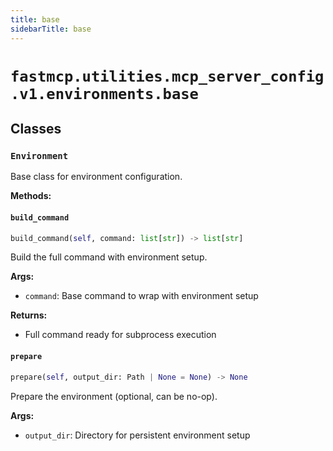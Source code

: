 ```yaml
---
title: base
sidebarTitle: base
---
```


# `fastmcp.utilities.mcp_server_config.v1.environments.base`

## Classes

### `Environment` <sup><a href="https://github.com/jlowin/fastmcp/blob/main/src/fastmcp/utilities/mcp_server_config/v1/environments/base.py#L7" target="_blank"><Icon icon="github" style="width: 14px; height: 14px;" /></a></sup>


Base class for environment configuration.


**Methods:**

#### `build_command` <sup><a href="https://github.com/jlowin/fastmcp/blob/main/src/fastmcp/utilities/mcp_server_config/v1/environments/base.py#L11" target="_blank"><Icon icon="github" style="width: 14px; height: 14px;" /></a></sup>

```python
build_command(self, command: list[str]) -> list[str]
```

Build the full command with environment setup.

**Args:**
- `command`: Base command to wrap with environment setup

**Returns:**
- Full command ready for subprocess execution


#### `prepare` <sup><a href="https://github.com/jlowin/fastmcp/blob/main/src/fastmcp/utilities/mcp_server_config/v1/environments/base.py#L22" target="_blank"><Icon icon="github" style="width: 14px; height: 14px;" /></a></sup>

```python
prepare(self, output_dir: Path | None = None) -> None
```

Prepare the environment (optional, can be no-op).

**Args:**
- `output_dir`: Directory for persistent environment setup

